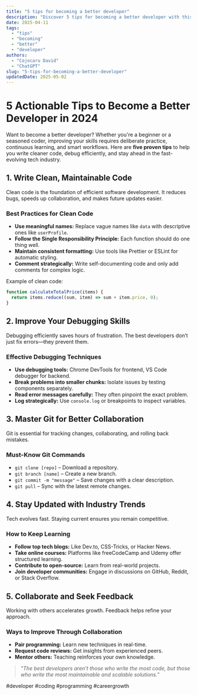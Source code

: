 ```yaml
---
title: "5 tips for becoming a better developer"
description: "Discover 5 tips for becoming a better developer with this in-depth guide, providing actionable insights and practical tips to boost your knowledge and results."
date: 2025-04-11
tags:
  - "tips"
  - "becoming"
  - "better"
  - "developer"
authors:
  - "Cojocaru David"
  - "ChatGPT"
slug: "5-tips-for-becoming-a-better-developer"
updatedDate: 2025-05-02
---
```


# 5 Actionable Tips to Become a Better Developer in 2024  

Want to become a better developer? Whether you're a beginner or a seasoned coder, improving your skills requires deliberate practice, continuous learning, and smart workflows. Here are **five proven tips** to help you write cleaner code, debug efficiently, and stay ahead in the fast-evolving tech industry.  

## 1. Write Clean, Maintainable Code  

Clean code is the foundation of efficient software development. It reduces bugs, speeds up collaboration, and makes future updates easier.  

### Best Practices for Clean Code  

- **Use meaningful names:** Replace vague names like `data` with descriptive ones like `userProfile`.  
- **Follow the Single Responsibility Principle:** Each function should do one thing well.  
- **Maintain consistent formatting:** Use tools like Prettier or ESLint for automatic styling.  
- **Comment strategically:** Write self-documenting code and only add comments for complex logic.  

Example of clean code:  

```javascript
function calculateTotalPrice(items) {  
  return items.reduce((sum, item) => sum + item.price, 0);  
}  
```  

## 2. Improve Your Debugging Skills  

Debugging efficiently saves hours of frustration. The best developers don’t just fix errors—they prevent them.  

### Effective Debugging Techniques  

- **Use debugging tools:** Chrome DevTools for frontend, VS Code debugger for backend.  
- **Break problems into smaller chunks:** Isolate issues by testing components separately.  
- **Read error messages carefully:** They often pinpoint the exact problem.  
- **Log strategically:** Use `console.log` or breakpoints to inspect variables.  

## 3. Master Git for Better Collaboration  

Git is essential for tracking changes, collaborating, and rolling back mistakes.  

### Must-Know Git Commands  

- `git clone [repo]` – Download a repository.  
- `git branch [name]` – Create a new branch.  
- `git commit -m "message"` – Save changes with a clear description.  
- `git pull` – Sync with the latest remote changes.  

## 4. Stay Updated with Industry Trends  

Tech evolves fast. Staying current ensures you remain competitive.  

### How to Keep Learning  

- **Follow top tech blogs:** Like Dev.to, CSS-Tricks, or Hacker News.  
- **Take online courses:** Platforms like freeCodeCamp and Udemy offer structured learning.  
- **Contribute to open-source:** Learn from real-world projects.  
- **Join developer communities:** Engage in discussions on GitHub, Reddit, or Stack Overflow.  

## 5. Collaborate and Seek Feedback  

Working with others accelerates growth. Feedback helps refine your approach.  

### Ways to Improve Through Collaboration  

- **Pair programming:** Learn new techniques in real-time.  
- **Request code reviews:** Get insights from experienced peers.  
- **Mentor others:** Teaching reinforces your own knowledge.  

> _"The best developers aren’t those who write the most code, but those who write the most maintainable and scalable solutions."_  

#developer #coding #programming #careergrowth